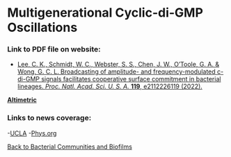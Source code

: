 # Multigenerational Cyclic-di-GMP Oscillations



### Link to PDF file on website:
- [Lee, C. K., Schmidt, W. C., Webster, S. S., Chen, J. W., O’Toole, G. A. & Wong, G. C. L. Broadcasting of amplitude- and frequency-modulated c-di-GMP signals facilitates cooperative surface commitment in bacterial lineages. _Proc. Natl. Acad. Sci. U. S. A._ **119**, e2112226119 (2022).](/pdf/10.1073~pnas.2112226119.pdf)

**[Altimetric](https://pnas.altmetric.com/details/121378152)**

### Links to news coverage:
-[UCLA](https://newsroom.ucla.edu/releases/bacteria-chemical-signals-like-radio-waves)
-[Phys.org](https://phys.org/news/2022-01-bacteria-chemical-radio.html)

[Back to Bacterial Communities and Biofilms](/research/bacterial-communities-and-biofilms)